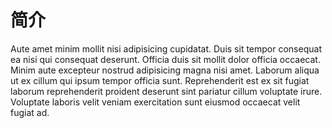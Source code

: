 # 简介

Aute amet minim mollit nisi adipisicing cupidatat. Duis sit tempor consequat ea nisi qui consequat deserunt. Officia duis sit mollit dolor officia occaecat. Minim aute excepteur nostrud adipisicing magna nisi amet. Laborum aliqua ut ex cillum qui ipsum tempor officia sunt. Reprehenderit est ex sit fugiat laborum reprehenderit proident deserunt sint pariatur cillum voluptate irure. Voluptate laboris velit veniam exercitation sunt eiusmod occaecat velit fugiat ad.